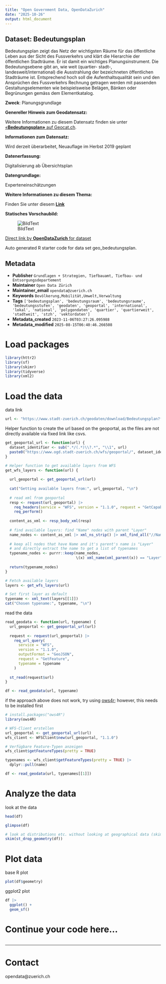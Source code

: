 ```yaml
---
title: "Open Government Data, OpenDataZurich"
date: "2025-10-26"
output: html_document
---
```


## Dataset: Bedeutungsplan

Bedeutungsplan zeigt das Netz der wichtigsten Räume für das öffentliche Leben aus der Sicht des Fussverkehrs und klärt die Hierarchie der öffentlichen Stadträume. Er ist damit ein wichtiges Planungsinstrument. Die Bedeutungsebene gibt an, wie weit (quartier- stadt-, landesweit/international) die Ausstrahlung der bezeichneten öffentlichen Stadträume ist. Entsprechend hoch soll die Aufenthaltsqualität sein und den Ansprüchen des Fussverkehrs Rechnung getragen werden mit passenden Gestaltungselementen wie beispielsweise Belägen, Bänken oder Begrünungen gemäss dem Elementkatalog.

**Zweck**: Planungsgrundlage                                                                                                                 

**Genereller Hinweis zum Geodatensatz:**


Weitere Informationen zu diesem Datensatz finden sie unter [«**Bedeutungsplan»** auf Geocat.ch](https://www.geocat.ch/geonetwork/srv/ger/catalog.search#/metadata/4dd1c9a5-3eee-4320-bf72-2f54dbda54e3).				
			   

**Informationen zum Datensatz:**

Wird derzeit überarbeitet, Neuauflage im Herbst 2019 geplant

**Datenerfassung:**

Digitalisierung ab Übersichtsplan

**Datengrundlage:**

Experteneinschätzungen

**Weitere Informationen zu diesem Thema:**

Finden Sie unter diesem [**Link**](https://www.stadt-zuerich.ch/misc/de/standards-stadtraeume/bedeutungsplan.html)

**Statisches Vorschaubild:**

![BildText](https://www.gis.stadt-zuerich.ch/zueriplan_docs/geocat/4dd1c9a5-3eee-4320-bf72-2f54dbda54e3.png)



[Direct link by **OpenDataZurich** for dataset](https://data.stadt-zuerich.ch/dataset/geo_bedeutungsplan)

Auto generated R starter code for data set geo_bedeutungsplan.

## Metadata

- **Publisher** `Grundlagen + Strategien, Tiefbauamt, Tiefbau- und Entsorgungsdepartement`
- **Maintainer** `Open Data Zürich`
- **Maintainer_email** `opendata@zuerich.ch`
- **Keywords** `Bevölk­erung,Mobilität,Umwelt,Ver­walt­ung`
- **Tags** `['bedeutungsplan', 'bedeutungsraum', 'bedeutungsraume', 'bedeutungsstufen', 'geodaten', 'geoportal', 'international', 'lokal', 'national', 'polygondaten', 'quartier', 'quartierweit', 'stadtweit', 'stzh', 'vektordaten']`
- **Metadata_created** `2023-11-06T03:27:26.095988`
- **Metadata_modified** `2025-08-15T06:40:46.266508`


# Load packages

```r
library(httr2)
library(sf)
library(skimr)
library(tidyverse)
library(xml2)
```

# Load the data

data link
```r
url <- "https://www.stadt-zuerich.ch/geodaten/download/Bedeutungsplan?format=geojson_link"
```


Helper function to create the url based on the geoportal, as the files are not directly available via fixed link like csvs.
```r
get_geoportal_url <- function(url) {
  dataset_identifier <- sub(".*/(.*)\\?.*", "\\1", url)
  paste0("https://www.ogd.stadt-zuerich.ch/wfs/geoportal/", dataset_identifier)
}
```

```r
# Helper function to get available layers from WFS
get_wfs_layers <- function(url) {
  
  url_geoportal <- get_geoportal_url(url)
  
  cat("Getting available layers from:", url_geoportal, "\n")
  
  # read xml from geoportal
  resp <- request(url_geoportal) |> 
    req_headers(service = "WFS", version = "1.1.0", request = "GetCapabilities") |> 
    req_perform()
  
  content_as_xml <- resp_body_xml(resp)
  
  # find available layers: find "Name" nodes with parent "Layer"
  name_nodes <- content_as_xml |> xml_ns_strip() |> xml_find_all("//Name")
  
  # keep all nodes that have Name and it's parent's name is "Layer"
  # and directly extract the name to get a list of typenames
  typename_nodes <- purrr::keep(name_nodes,
                                \(x) xml_name(xml_parent(x)) == "Layer")
  
  return(typename_nodes)
}

# Fetch available layers
layers <- get_wfs_layers(url)

# Set first layer as default
typename <- xml_text(layers[[1]])
cat("Chosen typename:", typename, "\n")
```

read the data
```r
read_geodata <- function(url, typename) {
  url_geoportal <- get_geoportal_url(url)
  
  request <- request(url_geoportal) |>
    req_url_query(
      service = "WFS",
      version = "1.1.0",
      outputFormat = "GeoJSON",
      request = "GetFeature",
      typename = typename
    )
  
  st_read(request$url)
}

df <- read_geodata(url, typename)
```

if the approach above does not work, try using [ows4r](https://eblondel.github.io/ows4R/); however, this needs to be installed first
```r
# install.packages("ows4R")
library(ows4R)

# WFS-Client erstellen
url_geoportal <- get_geoportal_url(url)
wfs_client <- WFSClient$new(url_geoportal, "1.1.0")

# Verfügbare Feature-Typen anzeigen
wfs_client$getFeatureTypes(pretty = TRUE)

typenames <- wfs_client$getFeatureTypes(pretty = TRUE) |> 
  dplyr::pull(name)

df <- read_geodata(url, typenames[[1]])
```

# Analyze the data

look at the data
```r
head(df)
```

```r
glimpse(df)
```

```r
# look at distributions etc. without looking at geographical data (skim cannot deal with geometries)
skim(st_drop_geometry(df))
```

# Plot data

base R plot
```r
plot(df$geometry)
```

ggplot2 plot
```r
df |>
  ggplot() +
  geom_sf()
```

# Continue your code here...

```r

```

------------------------------------------------------------------------

# Contact

opendata@zuerich.ch
